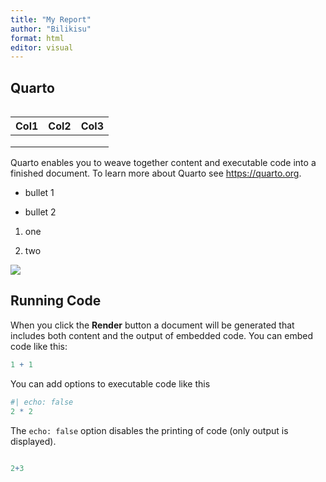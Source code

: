 ```yaml
---
title: "My Report"
author: "Bilikisu"
format: html
editor: visual
---
```


## Quarto

``` sql
```

| Col1 | Col2 | Col3 |
|------|------|------|
|      |      |      |
|      |      |      |
|      |      |      |

Quarto enables you to weave together content and executable code into a finished document. To learn more about Quarto see <https://quarto.org>.

-   bullet 1

-   bullet 2

1.  one

2.  two

![](images/Screenshot%202024-05-02%20034630.png)

## Running Code

When you click the **Render** button a document will be generated that includes both content and the output of embedded code. You can embed code like this:

```r
1 + 1
```

You can add options to executable code like this

```r
#| echo: false
2 * 2
```

The `echo: false` option disables the printing of code (only output is displayed).

``` r
```

```r
2+3
```


